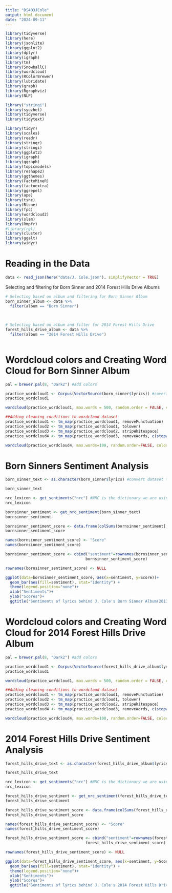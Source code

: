 ```yaml
---
title: "DS403JCole"
output: html_document
date: "2024-09-11"
---
```


```r
library(tidyverse)
library(here)
library(jsonlite)
library(ggplot2)
library(dplyr)
library(igraph)
library(tm)
library(SnowballC)
library(wordcloud)
library(RColorBrewer)
library(lubridate)
library(graph)
library(Rgraphviz)
library(NLP)

library("stringi")
library(syuzhet)
library(tidyverse)
library(tidytext)

library(tidyr)
library(scales)
library(readr)
library(stringr)
library(stringi)
library(ggplot2)
library(igraph)
library(ggraph)
library(topicmodels)
library(reshape2)
library(ggthemes)
library(FactoMineR)
library(factoextra)
library(ggrepel)
library(ape)
library(tsne)
library(Rtsne)
library(fpc)
library(wordcloud2)
library(slam)
library(Rmpfr)
#library(rgl)
library(cluster)
library(ggalt)
library(widyr)
```
# Reading in the Data
```r
data <- read_json(here("data/J. Cole.json"), simplifyVector = TRUE)
```


Selecting and filtering for Born Sinner and 2014 Forest Hills Drive Albums
```r
# Selecting based on album and filtering for Born Sinner Album
born_sinner_album <- data %>% 
  filter(album == "Born Sinner") 
  
  

# Selecting based on album and filter for 2014 Forest Hills Drive
forest_hills_drive_album <- data %>% 
  filter(album == "2014 Forest Hills Drive") 
  
```

# Wordcloud colors and Creating Word Cloud for Born Sinner Album
```r
pal = brewer.pal(8, "Dark2") #add colors

practice_wordcloud1 <- Corpus(VectorSource(born_sinner$lyrics)) #covert datatset to corpus
practice_wordcloud1

wordcloud(practice_wordcloud1, max.words = 500, random.order = FALSE, colors=pal)

##Adding cleaning conditions to wordcloud dataset
practice_wordcloud1 <- tm_map(practice_wordcloud1, removePunctuation)
practice_wordcloud2 <- tm_map(practice_wordcloud1, tolower)
practice_wordcloud3 <- tm_map(practice_wordcloud2, stripWhitespace)
practice_wordcloud4 <- tm_map(practice_wordcloud3, removeWords, c(stopwords('english'), "fuck", "nigga", "fucked", "bitches", "faggot", "uh-huh", "niggas", "fucking", "shit", "bitch", "cole", "hoes", "dick"))

wordcloud(practice_wordcloud4, max.words=100, random.order=FALSE, colors=pal)
```
# Born Sinners Sentiment Analysis
```r
born_sinner_text <- as.character(born_sinner$lyrics) #convert dataset to character format

born_sinner_text

nrc_lexicon <- get_sentiments("nrc") #NRC is the dictionary we are using
nrc_lexicon

bornsinner_sentiment <- get_nrc_sentiment(born_sinner_text)
bornsinner_sentiment

bornsinner_sentiment_score <- data.frame(colSums(bornsinner_sentiment[,]))
bornsinner_sentiment_score

names(bornsinner_sentiment_score) <- "Score"
names(bornsinner_sentiment_score)

bornsinner_sentiment_score <- cbind("sentiment"=rownames(bornsinner_sentiment_score),
                                   bornsinner_sentiment_score)

rownames(bornsinner_sentiment_score) <- NULL

ggplot(data=bornsinner_sentiment_score, aes(x=sentiment, y=Score))+
  geom_bar(aes(fill=sentiment), stat="identity") +
  theme(legend.position="none")+
  xlab("Sentiments")+
  ylab("Scores")+
  ggtitle("Sentiments of lyrics behind J. Cole's Born Sinner Album(2013)")
```

# Wordcloud colors and Creating Word Cloud for 2014 Forest Hills Drive Album
```r
pal = brewer.pal(8, "Dark2") #add colors

practice_wordcloud1 <- Corpus(VectorSource(forest_hills_drive_album$lyrics)) #covert datatset to corpus
practice_wordcloud1

wordcloud(practice_wordcloud1, max.words = 500, random.order = FALSE, colors=pal)

##Adding cleaning conditions to wordcloud dataset
practice_wordcloud1 <- tm_map(practice_wordcloud1, removePunctuation)
practice_wordcloud2 <- tm_map(practice_wordcloud1, tolower)
practice_wordcloud3 <- tm_map(practice_wordcloud2, stripWhitespace)
practice_wordcloud4 <- tm_map(practice_wordcloud3, removeWords, c(stopwords('english'), "fuck", "nigga", "fucked", "bitches", "faggot", "uh-huh", "niggas", "fucking", "shit", "bitch", "cole", "hoes", "dick"))

wordcloud(practice_wordcloud4, max.words=100, random.order=FALSE, colors=pal)
```

# 2014 Forest Hills Drive Sentiment Analysis
```r
forest_hills_drive_text <- as.character(forest_hills_drive_album$lyrics) #convert dataset to character format

forest_hills_drive_text

nrc_lexicon <- get_sentiments("nrc") #NRC is the dictionary we are using
nrc_lexicon

forest_hills_drive_sentiment <- get_nrc_sentiment(forest_hills_drive_text)
forest_hills_drive_sentiment

forest_hills_drive_sentiment_score <- data.frame(colSums(forest_hills_drive_sentiment[,]))
forest_hills_drive_sentiment_score

names(forest_hills_drive_sentiment_score) <- "Score"
names(forest_hills_drive_sentiment_score)

forest_hills_drive_sentiment_score <- cbind("sentiment"=rownames(forest_hills_drive_sentiment_score),
                                   forest_hills_drive_sentiment_score)

rownames(forest_hills_drive_sentiment_score) <- NULL

ggplot(data=forest_hills_drive_sentiment_score, aes(x=sentiment, y=Score))+
  geom_bar(aes(fill=sentiment), stat="identity") +
  theme(legend.position="none")+
  xlab("Sentiments")+
  ylab("Scores")+
  ggtitle("Sentiments of lyrics behind J. Cole's 2014 Forest Hills Drive Album")
```

